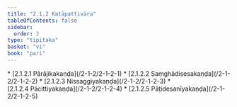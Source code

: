 ```yaml
---
title: "2.1.2 Katāpattivāra"
tableOfContents: false
sidebar:
  order: 2
type: "tipitaka"
basket: "vi"
book: "pari"
---
```



<DynamicBreadcrumb />



<TableOfContents book="pari" section="2.1.2">
* [2.1.2.1 Pārājikakaṇḍa](/2-1-2/2-1-2-1)
* [2.1.2.2 Saṃghādisesakaṇḍa](/2-1-2/2-1-2-2)
* [2.1.2.3 Nissaggiyakaṇḍa](/2-1-2/2-1-2-3)
* [2.1.2.4 Pācittiyakaṇḍa](/2-1-2/2-1-2-4)
* [2.1.2.5 Pāṭidesanīyakaṇḍa](/2-1-2/2-1-2-5)
</TableOfContents>